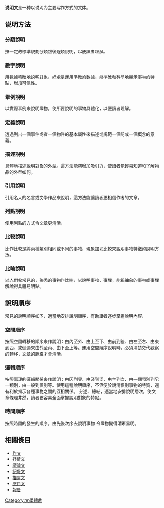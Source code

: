 {{Multiple issues|
{{Unreferenced|time=2019-12-04T13:43:33+00:00}}
{{Dead end|time=2019-12-04T13:43:33+00:00}}
}}
'''说明文'''是一种以说明为主要写作方式的文体。
==说明方法==
===分類說明===
按一定的標準規劃分類然後逐類說明，以便讀者理解。

===數字說明===
用數據精確地說明對象，好處是運用準確的數據，能準確和科學地顯示事物的特點，增加可信性。

===舉例說明===
以實際事例來說明事物，使所要說明的事物具體化，以便讀者理解。

===定義說明===
透過列出一個事件或者一個物件的基本屬性來描述或規範一個詞或一個概念的意義。

===描述說明===
具體地描述說明對象的外型。這方法能夠增加吸引力，使讀者能輕易知道和了解物品的外型如何。

===引用說明===
引用名人的名言或文學作品來說明，這方法能讓讀者更相信作者的文章。

===列點說明===
使用列點的方式令文章更清晰。

===比較說明===
比作比較是將兩種類別相同或不同的事物、現象加以比較來說明事物特徵的說明方法。
===比喻說明===
以人們較常見的，熟悉的事物作比喻，以說明事物、事理，能把抽象的事物或事理解說得具體易明點。

==說明順序==
常見的說明順序如下，適當地安排說明順序，有助讀者逐步掌握說明內容。

===空間順序===
按照空間轉移的順序來作說明：由內至外、由上至下、由前到後、由左至右、由東到西、或倒過來由外至內、由下至上等。運用空間順序說明時，必須清楚交代觀察的轉移，文章的脈絡才會清晰。

===邏輯順序===
按照事理的邏輯關係來作說明：由因到果，由淺到深，由主到次，由一個類別到另一類別，由一般到個別等。使用這種說明順序，不但便於說清個別事物的特質，還有利於揭示各種事物之間的互相關係。
分述、總結，適當地安排說明層次，使文章條理井然，讀者更容易全面掌握說明對象的特點。

===時間順序===
按照時間的發生的順序，由先後次序去說明事物
令事物變得清晰易明。

==相關條目==
*[[作文|作文]]
*[[抒情文|抒情文]]
*[[議論文|議論文]]
*[[敘事|記敍文]]
*[[描寫文|描寫文]]
*[[應用文|應用文]]
*[[報告|報告]]

{{文體}}

[[Category:文學體裁|Category:文學體裁]]
